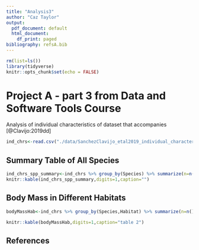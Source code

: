```yaml
---
title: "Analysis3"
author: "Caz Taylor"
output:
  pdf_document: default
  html_document:
    df_print: paged
bibliography: refsA.bib
---
```


```r
rm(list=ls())
library(tidyverse)
knitr::opts_chunk$set(echo = FALSE)

```

# Project A - part 3 from Data and Software Tools Course

Analysis of individual characteristics of dataset that accompanies [@Clavijo:2019dd]


```r
ind_chrs<-read.csv("./data/SanchezClavijo_etal2019_individual_characteristics.csv",stringsAsFactors=TRUE)

```

## Summary Table of All Species
 
```r
ind_chrs_spp_summary<-ind_chrs %>% group_by(Species) %>% summarize(n=n(),BodyMass=mean(BM,na.rm=TRUE),Muscle=mean(MUS,na.rm=TRUE),WingLength=mean(WC,na.rm=TRUE)) %>% arrange(desc(n))
knitr::kable(ind_chrs_spp_summary,digits=1,caption="") 
```

## Body Mass in Different Habitats

```r

bodyMassHab<-ind_chrs %>% group_by(Species,Habitat) %>% summarize(n=n(),BodyMass=mean(BM,na.rm=TRUE)) %>% pivot_wider(id_cols=Species,names_from=Habitat,values_from = BodyMass) %>% mutate(Diff.BM = 100 * ((FOREST - COFFEE) / COFFEE)) %>% arrange(Diff.BM)

knitr::kable(bodyMassHab,digits=1,caption="table 2") 

```

## References  

